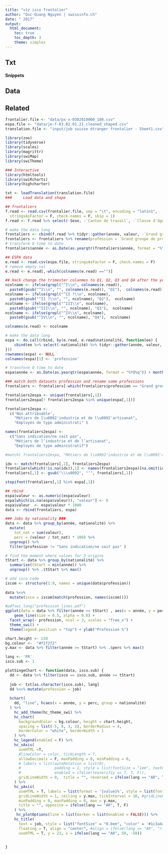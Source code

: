 ```yaml
---
title: "viz isco frontalier"
author: "Duc-Quang Nguyen | swissinfo.ch"
date: " 2017"
output: 
  html_document:
    toc: true
    toc_depth: 3
    theme: simplex
---
```

## Txt

#### Snippets

## Data

## Related


```r
frontalier.file <- "data/px-x-0302010000_108.csv"
espa.file <- "data/je-f-03.02.01.21_cleaned_shaped.csv"
translation.file <- "input/job suisse étranger frontalier - Sheet1.csv"

library(zoo)
library(tidyverse)
library(scales)
library(magrittr)
library(swiMap)
library(swiTheme)

### Interactive 
library(htmltools)
library(swiRcharts)
library(highcharter)
```

```r
txt <- loadTranslation(translation.file)
###		Load data and shape

## frontaliers
f.read <- read.csv(frontalier.file, sep = "\t", encoding = "latin1", 
  stringsAsFactor = F, check.names = F, skip = 1)
f.read <- f.read %>% select(-Sexe, -`Canton de travail`, -`Classe d'âge`)

# make the data long
frontaliers <- cbind(f.read %>% tidyr::gather(année, valeur, -`Grand groupe de profession`), nationalité = "frontalier")
frontaliers <- frontaliers %>% rename(profession = `Grand groupe de profession`)
# transform Q time to date
frontaliers$année <- as.Date(as.yearqtr(frontaliers$année, format = "%YQ%q")) + months(3) -1

## ESPA data
e.read <- read.csv(espa.file, stringsAsFactor = F, check.names = F)
# remove empty col
e.read <- e.read[,-which(colnames(e.read) =="")]

## Hack change the trimester colanmes to Q1, Q2, Q3 and Q4 after the year.
ncolname <- ifelse(grepl("^I\\n", colnames(e.read)), 
  paste0(gsub("^I\\n", "", colnames(e.read)), "Q1"),  colnames(e.read))
ncolname <- ifelse(grepl("^II ?\\n", ncolname), 
  paste0(gsub("^II ?\\n", "", ncolname), "Q2"),  ncolname)
ncolname <- ifelse(grepl("^III\\n", ncolname), 
  paste0(gsub("^III\\n", "", ncolname), "Q3"),  ncolname)
ncolname <- ifelse(grepl("^IV\\n", ncolname), 
  paste0(gsub("^IV\\n", "", ncolname), "Q4"),  ncolname)

colnames(e.read) <- ncolname

# make the data long
espa <- do.call(rbind, by(e.read, e.read$nationalité, function(ee) {
	cbind(ee %>% select(-nationalité) %>% tidyr::gather(année, valeur, -Total), nationalité = ee$nationalité[1])
}))
rownames(espa) <- NULL
colnames(espa)[1] <- 'profession'

# transform Q time to date
espa$année <- as.Date(as.yearqtr(espa$année, format = "%YQ%q")) + months(3) -1

### match both datasets profession and rename some professions
frontaliers <- frontaliers[-which(frontaliers$profession == "Grand groupe de profession - Total"),]

frontaliers2espa <- unique(frontaliers[,1])
frontaliers2espa[! frontaliers2espa %in% unique(espa[,1])]

frontaliers2espa <- 
  c('Non attribuable', 
    "Métiers de l\u0092'industrie et de l\u0092'artisanat",
    "Employés de type administrati" )

names(frontaliers2espa) <- 
  c("Sans indication/ne sait pas", 
    "Métiers de l’industrie et de l’artisanat", 
    "Employés de type administratif")

#match( frontaliers2espa, "Métiers de l\u0092'industrie et de l\u0092'artisanat")

idx <- match(frontaliers[,1], frontaliers2espa)
frontaliers[which(!is.na(idx)),1] <- names(frontaliers2espa)[na.omit(idx)] 
frontaliers[,1] <- gsub("\\\u0092", "’", frontaliers[,1])

stopifnot(frontaliers[,1] %in% espa[,1])

## rbind
espa$valeur <- as.numeric(espa$valeur)
espa[which(is.na(espa$valeur)), "valeur"] <- 0
espa$valeur  <- espa$valeur * 1000
data <- rbind(frontaliers, espa)

### Jobs by nationality ###
data <- data %>% group_by(année, nationalité) %>% 
  mutate(
    tot_nat = sum(valeur),
    perc = (valeur / tot_nat) * 100) %>% 
  ungroup() %>% 
  filter(profession != "Sans indication/ne sait pas" )

# find the moment where values for 3 origins
tStart <- data %>% group_by(nationalité) %>%
  summarise(tStart = min(année)) %>%
  ungroup() %>% .$tStart %>% max()

# add isco code
iscom <- structure(1:9, names = unique(data$profession))
          
data %<>% 
  mutate(isco = iscom[match(profession, names(iscom))])

```

```r
#pdfswi_long("profession_lines.pdf")
ggplot(data = data %>% filter(année >= tStart) , aes(x = année, y = perc, group = nationalité, color = nationalité)) +
	geom_line(size = 0.5, alpha = 0.8) + 
  facet_wrap(~ profession, ncol = 3, scales = "free_x") + 
  theme_swi() +
  theme(legend.position = "top") + ylab("Profession %")
```

```r
chart.height <- 220
bg.colour <-  "#f2f2f2" 
y.max <- data %>% filter(année >= tStart) %>% .$perc %>% max()

lang <- 'FR'
isco.sub <- 1

plotSingeChart <- function(data, isco.sub) {
  dd <- data %>% filter(isco == isco.sub, année >= tStart)
  
  job <- txt[as.character(isco.sub), lang]
  dd %<>% mutate(profession = job)  
  
  hchart(
    dd, "line", hcaes(x = année, y = perc, group = nationalité)
  ) %>% 
    hc_add_theme(hc_theme_swi) %>% 
    hc_chart(
      backgroundColor = bg.colour, height = chart.height, 
      spacing = list(-5, 8, 3, 3), borderRadius = 4,
      borderColor = "white", borderWidth = 1
    ) %>% 
    hc_legend(enabled = F) %>%
    hc_xAxis(
      useHTML =T, 
      #lineColor = color, tickLength = 7, 
      allowDecimals = F, maxPadding = 0, minPadding = 0,
      # labels = list(autoRotation = list(0),
      #               padding = 1, style = list(fontSize = "1em", textOverflow = 'none'),
      #               enabled = ifelse(teaserifiy == T, T, F)),
      gridLineWidth = 0,  title = "", reversed = ifelse(lang == "AR", T, F)
    ) %>%
    hc_yAxis(
      useHTML = T, labels = list(format = '{value}%', style = list(fontSize = "0.8em")),
      gridLineWidth = 1, ceiling = y.max, tickInterval = 10, #gridLineColor = "#808080",
      minPadding = 0, maxPadding = 0, max = y.max,
      title = "", opposite = ifelse(lang == "AR", T, F)
    ) %>% 
     hc_plotOptions(line = list(marker = list(enabled = FALSE))) %>%
    hc_title(
      text = job, style = list("fontSize" = "0.8em", "color" = '#1c3a4a'),
      floating = T, align = "center", #align = ifelse(lang == "AR", "right", "left"), 
      useHTML = T, y = 23, x = ifelse(lang == "AR", 50, -50)) 
  
  
}

```